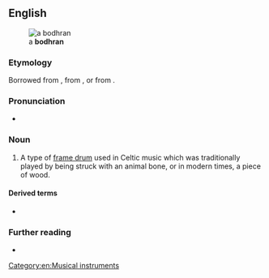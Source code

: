 {{also|bodhrán}}
==English==
[[Image:Bodhran.jpg|thumb|a '''bodhran''']]

===Etymology===
Borrowed from {{bor|en|ga|bodhrán}}, from {{m|ga|bodhar||deaf}}, or from {{der|en|mga|bodarán}}.

===Pronunciation===
* {{IPA|en|/ˈbɔːɹɑːn/|/ˈbaʊɹɑːn/}}

===Noun===
{{en-noun}}

# A type of [[frame drum]] used in Celtic music which was traditionally played by being struck with an animal bone, or in modern times, a piece of wood.

====Derived terms====
* {{l|en|bodhranist}}

===Further reading===
* {{pedialite}}

[[Category:en:Musical instruments]]
